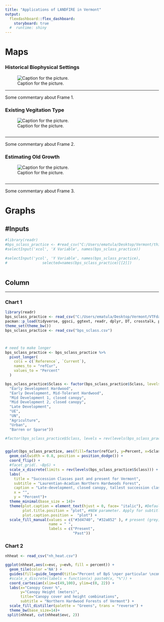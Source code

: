 ```yaml
---
title: "Applications of LANDFIRE in Vermont"
output: 
  flexdashboard::flex_dashboard:
    storyboard: true
  #  runtime: shiny
---
```


Maps {.storyboard}
=========================================

### Historical Biophysical Settings

![Caption for the picture.](vermont_bps.jpg)

*** 

Some commentary about Frame 1.

### Existing Vegitation Type

![Caption for the picture.](vermont_evt_group.jpg)

```r
```
*** 

Some commentary about Frame 2.

### Estimating Old Growth

![Caption for the picture.](potential_nh.jpg)

```r
```
*** 

Some commentary about Frame 3.

Graphs
=========================================
#Inputs {.sidebar}
-------------------------------------
```r
#library(readr)
#bps_sclass_practice <- #read_csv("C:/Users/ematula/Desktop/Vermont/thingy/bps_sclass.csv")
#selectInput('xcol', 'X Variable', names(bps_sclass_practice))
    
#selectInput('ycol', 'Y Variable', names(bps_sclass_practice),
#                selected=names(bps_sclass_practice)[[2]])
    

```

Column
-----------------------------------------
---
    
### Chart 1
    
```r
library(readr)
bps_sclass_practice <- read_csv("C:/Users/ematula/Desktop/Vermont/VTFdash/docs/bps_sclass.csv")
pacman::p_load(tidyverse, ggsci, ggtext, readr, dplyr, DT, crosstalk, plotly)
theme_set(theme_bw())
bps_sclass_practice <- read_csv("bps_sclass.csv")



# need to make longer
bps_sclass_practice <- bps_sclass_practice %>%
  pivot_longer(
    cols = c(`Reference`, `Current`), 
    names_to = "refCur", 
    values_to = "Percent"
  )

bps_sclass_practice$Sclass <- factor(bps_sclass_practice$Sclass, levels = c(
  "Early Development Hardwood", 
  "Early Development, Mid-Tolerant Hardwood", 
  "Mid Development 1, closed canopy", 
  "Mid Development 2, closed canopy", 
  "Late Development",
  "UE", 
  "UN", 
  "Agriculture",
  "Urban",
  "Barren or Sparse"))

#factor(bps_sclass_practice$Sclass, levels = rev(levels(bps_sclass_practice$Sclass)))


ggplot(bps_sclass_practice, aes(fill=factor(refCur), y=Percent, x=Sclass)) + 
  geom_col(width = 0.8, position = position_dodge()) +
  coord_flip() +
  #facet_grid(. ~BpS) +
  scale_x_discrete(limits = rev(levels(bps_sclass_practice$Sclass))) +
  labs(
    title = "Succession Classes past and present for Vermont",
    subtitle = "Laurentian-Acadian Northern Hardwoods Forest",
    caption = "Late-development, closed canopy, tallest succession class not present in this BpS. \nData from landfire.gov.",
    x = "",
    y = "Percent")+
  theme_minimal(base_size = 14)+
  theme(plot.caption = element_text(hjust = 0, face= "italic"), #Default is hjust=1
        plot.title.position = "plot", #NEW parameter. Apply for subtitle too.
        plot.caption.position =  "plot") +
  scale_fill_manual(values = c("#3d4740", "#32a852" ), # present (grey), historical (green)
                    name = " ", 
                    labels = c("Present",
                               "Past"))

```

### Chart 2

```r
nhheat <- read_csv("nh_heat.csv")

ggplot(nhheat,aes(x=evc, y=evh, fill = percent)) +
  geom_tile(color ='NA') +
  guides(fill=guide_legend(title="Percent of BpS \nper particular \ncombination")) +
  #scale_x_discrete(labels = function(x) paste0(x, "%")) +
  coord_cartesian(xlim=c(49,100), ylim=c(0, 22)) +
  labs(x="Canopy Cover %",
       y="Canopy Height (meters)",
       title="Canopy cover and height combinations",
       subtitle = "Northern Hardwood Forests of Vermont") +
  scale_fill_distiller(palette = "Greens", trans = "reverse") +
  theme_bw(base_size=14)+
 split(nhheat, cut(nhheat$evc, 2))
```
